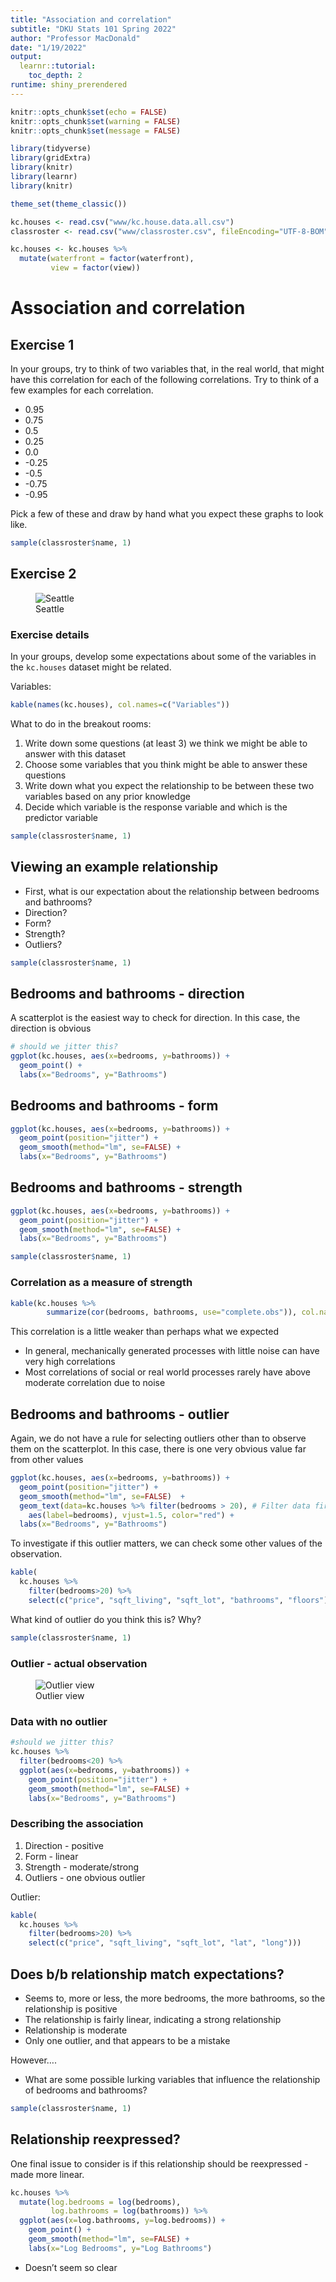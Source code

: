 ```yaml
---
title: "Association and correlation"
subtitle: "DKU Stats 101 Spring 2022"
author: "Professor MacDonald"
date: "1/19/2022"
output: 
  learnr::tutorial:
    toc_depth: 2
runtime: shiny_prerendered
---
```


```r
knitr::opts_chunk$set(echo = FALSE)
knitr::opts_chunk$set(warning = FALSE)
knitr::opts_chunk$set(message = FALSE)

library(tidyverse)
library(gridExtra)
library(knitr)
library(learnr)
library(knitr)

theme_set(theme_classic())

kc.houses <- read.csv("www/kc.house.data.all.csv")
classroster <- read.csv("www/classroster.csv", fileEncoding="UTF-8-BOM")

kc.houses <- kc.houses %>% 
  mutate(waterfront = factor(waterfront),
         view = factor(view))
```

# Association and correlation

## Exercise 1

In your groups, try to think of two variables that, in the real world, that might have this correlation for each of the following correlations. Try to think of a few examples for each correlation.

- 0.95
- 0.75
- 0.5
- 0.25
- 0.0
- -0.25
- -0.5
- -0.75
- -0.95

Pick a few of these and draw by hand what you expect these graphs to look like.

```r
sample(classroster$name, 1)
```

## Exercise 2

![Seattle](www/seattle.jpg)

### Exercise details

In your groups, develop some expectations about some of the variables in the `kc.houses` dataset might be related. 

Variables:

```r
kable(names(kc.houses), col.names=c("Variables"))
```

What to do in the breakout rooms:

1. Write down some questions (at least 3) we think we might be able to answer with this dataset
2. Choose some variables that you think might be able to answer these questions
3. Write down what you expect the relationship to be between these two variables based on any prior knowledge
4. Decide which variable is the response variable and which is the predictor variable

```r
sample(classroster$name, 1)
```

## Viewing an example relationship

* First, what is our expectation about the relationship between bedrooms and bathrooms?
 - Direction?
 - Form?
 - Strength?
 - Outliers?

```r
sample(classroster$name, 1)
```

## Bedrooms and bathrooms - direction

A scatterplot is the easiest way to check for direction. In this case, the direction is obvious 

```r
# should we jitter this?
ggplot(kc.houses, aes(x=bedrooms, y=bathrooms)) + 
  geom_point() +
  labs(x="Bedrooms", y="Bathrooms")
```

## Bedrooms and bathrooms - form

```r
ggplot(kc.houses, aes(x=bedrooms, y=bathrooms)) + 
  geom_point(position="jitter") +
  geom_smooth(method="lm", se=FALSE) +
  labs(x="Bedrooms", y="Bathrooms")
```


## Bedrooms and bathrooms - strength

```r
ggplot(kc.houses, aes(x=bedrooms, y=bathrooms)) + 
  geom_point(position="jitter") +
  geom_smooth(method="lm", se=FALSE) +
  labs(x="Bedrooms", y="Bathrooms")
```

```r
sample(classroster$name, 1)
```

### Correlation as a measure of strength

```r
kable(kc.houses %>% 
        summarize(cor(bedrooms, bathrooms, use="complete.obs")), col.names="Correlation")
```

This correlation is a little weaker than perhaps what we expected

- In general, mechanically generated processes with little noise can have very high correlations 
- Most correlations of social or real world processes rarely have above moderate correlation due to noise

## Bedrooms and bathrooms - outlier

Again, we do not have a rule for selecting outliers other than to observe them on the scatterplot. In this case, there is one very obvious value far from other values

```r
ggplot(kc.houses, aes(x=bedrooms, y=bathrooms)) + 
  geom_point(position="jitter") +
  geom_smooth(method="lm", se=FALSE)  +
  geom_text(data=kc.houses %>% filter(bedrooms > 20), # Filter data first
    aes(label=bedrooms), vjust=1.5, color="red") +
  labs(x="Bedrooms", y="Bathrooms")
```

To investigate if this outlier matters, we can check some other values of the observation.

```r
kable(
  kc.houses %>%
    filter(bedrooms>20) %>%
    select(c("price", "sqft_living", "sqft_lot", "bathrooms", "floors")))
```

What kind of outlier do you think this is? Why?

```r
sample(classroster$name, 1)
```

### Outlier - actual observation

![Outlier view](www/outlier.png)

### Data with no outlier

```r
#should we jitter this?
kc.houses %>%
  filter(bedrooms<20) %>%  
  ggplot(aes(x=bedrooms, y=bathrooms)) + 
    geom_point(position="jitter") +
    geom_smooth(method="lm", se=FALSE) +
    labs(x="Bedrooms", y="Bathrooms")
```

### Describing the association

1. Direction - positive
2. Form - linear
3. Strength - moderate/strong
4. Outliers - one obvious outlier

Outlier:
```r
kable(
  kc.houses %>%
    filter(bedrooms>20) %>%
    select(c("price", "sqft_living", "sqft_lot", "lat", "long")))
```

## Does b/b relationship match expectations?

- Seems to, more or less, the more bedrooms, the more bathrooms, so the relationship is positive
- The relationship is fairly linear, indicating a strong relationship
- Relationship is moderate
- Only one outlier, and that appears to be a mistake

However....

* What are some possible lurking variables that influence the relationship of bedrooms and bathrooms?

```r
sample(classroster$name, 1)
```

## Relationship reexpressed?

One final issue to consider is if this relationship should be reexpressed - made more linear.

```r
kc.houses %>%
  mutate(log.bedrooms = log(bedrooms),
         log.bathrooms = log(bathrooms)) %>%
  ggplot(aes(x=log.bathrooms, y=log.bedrooms)) + 
    geom_point() +
    geom_smooth(method="lm", se=FALSE) +
    labs(x="Log Bedrooms", y="Log Bathrooms")
```

- Doesn't seem so clear
